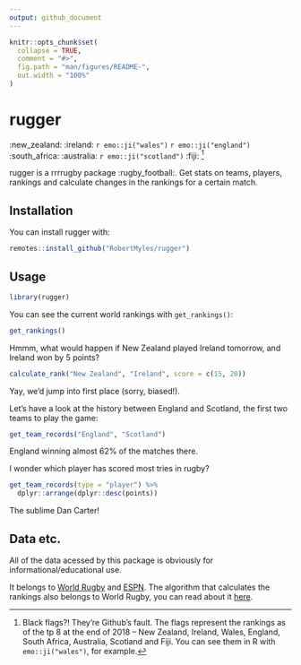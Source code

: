 ```yaml
---
output: github_document
---
```


<!-- README.md is generated from README.Rmd. Please edit that file -->

```r
knitr::opts_chunk$set(
  collapse = TRUE,
  comment = "#>",
  fig.path = "man/figures/README-",
  out.width = "100%"
)
```
# rugger  

:new_zealand: :ireland: `r emo::ji("wales")` `r emo::ji("england")` :south_africa: :australia: `r emo::ji("scotland")` :fiji: ^[Black flags?! They're Github's fault. The flags represent the rankings as of the tp 8 at the end of 2018 -- New Zealand, Ireland, Wales, England, South Africa, Australia, Scotland and Fiji. You can see them in R with `emo::ji("wales")`, for example.]

rugger is a rrrrugby package :rugby_football:. Get stats on teams, players, rankings and calculate changes in the rankings for a certain match. 

## Installation

You can install rugger with:

``` r
remotes::install_github("RobertMyles/rugger")
```

## Usage

```r
library(rugger)
``` 

You can see the current world rankings with `get_rankings()`:

```r
get_rankings()
```

Hmmm, what would happen if New Zealand played Ireland tomorrow, and Ireland won by 5 points?
```r
calculate_rank("New Zealand", "Ireland", score = c(15, 20))
```

Yay, we'd jump into first place (sorry, biased!).  

Let's have a look at the history between England and Scotland, the first two teams to play the game:
```r
get_team_records("England", "Scotland")
```

England winning almost 62% of the matches there. 

I wonder which player has scored most tries in rugby?

```r
get_team_records(type = "player") %>% 
  dplyr::arrange(dplyr::desc(points))
```

The sublime Dan Carter!

## Data etc.

All of the data acessed by this package is obviously for informational/educational use. 

It belongs to [World Rugby](https://www.world.rugby/rankings/mru) and [ESPN](http://stats.espnscrum.com/statsguru/rugby/stats/index.html). The algorithm that calculates the rankings also belongs to World Rugby, you can read about it [here](https://www.world.rugby/rankings/explanation). 
